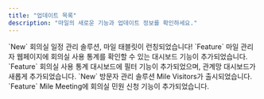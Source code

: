 ```yaml
---
title: "업데이트 목록"
description: "마일의 새로운 기능과 업데이트 정보를 확인하세요."
---
```


<Card title="[23.10.26] 마일 태블릿 런칭" href="https://mile.mintlify.app/notice/update/2023.10.26">
    `New` 회의실 일정 관리 솔루션, 마일 태블릿이 런칭되었습니다!
</Card>

<Card title="[23.10.27] 회의실 사용 통계 대시보드" href="https://mile.mintlify.app/notice/update/2023.10.26">
    `Feature` 마일 관리자 웹페이지에 회의실 사용 통계를 확인할 수 있는 대시보드 기능이 추가되었습니다.
</Card>

<Card title="[23.11.09] 신규 대시보드 업데이트" href="https://mile.mintlify.app/notice/update/2023.10.26">
    `Feature` 회의실 사용 통계 대시보드에 필터 기능이 추가되었으며, 관계망 대시보드가 새롭게 추가되었습니다.
</Card>

<Card title="[23.12.06] 마일 1.2.1 업데이트" href="https://mile.mintlify.app/notice/update/2023.10.26">
    `New` 방문자 관리 솔루션 Mile Visitors가 출시되었습니다. <br />
    `Feature` Mile Meeting에 회의실 민원 신청 기능이 추가되었습니다.
</Card>
